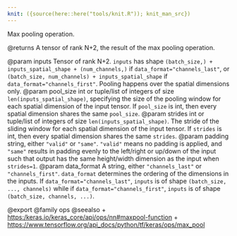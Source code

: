 ```yaml
---
knit: ({source(here::here("tools/knit.R")); knit_man_src})
---
```

Max pooling operation.

@returns
    A tensor of rank N+2, the result of the max pooling operation.

@param inputs Tensor of rank N+2. `inputs` has shape
    `(batch_size,) + inputs_spatial_shape + (num_channels,)` if
    `data_format="channels_last"`, or
    `(batch_size, num_channels) + inputs_spatial_shape` if
    `data_format="channels_first"`. Pooling happens over the spatial
    dimensions only.
@param pool_size int or tuple/list of integers of size
    `len(inputs_spatial_shape)`, specifying the size of the pooling
    window for each spatial dimension of the input tensor. If
    `pool_size` is int, then every spatial dimension shares the same
    `pool_size`.
@param strides int or tuple/list of integers of size
    `len(inputs_spatial_shape)`. The stride of the sliding window for
    each spatial dimension of the input tensor. If `strides` is int,
    then every spatial dimension shares the same `strides`.
@param padding string, either `"valid"` or `"same"`. `"valid"` means no
    padding is applied, and `"same"` results in padding evenly to the
    left/right or up/down of the input such that output has the
    same height/width dimension as the input when `strides=1`.
@param data_format A string, either `"channels_last"` or `"channels_first"`.
    `data_format` determines the ordering of the dimensions in the
    inputs. If `data_format="channels_last"`, `inputs` is of shape
    `(batch_size, ..., channels)` while if
    `data_format="channels_first"`, `inputs` is of shape
    `(batch_size, channels, ...)`.

@export
@family ops
@seealso
+ <https:/keras.io/keras_core/api/ops/nn#maxpool-function>
+ <https://www.tensorflow.org/api_docs/python/tf/keras/ops/max_pool>
